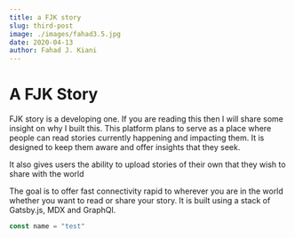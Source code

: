 ```yaml
---
title: a FJK story
slug: third-post
image: ./images/fahad3.5.jpg
date: 2020-04-13
author: Fahad J. Kiani 
---
```



<h1>A FJK Story</h1>

FJK story is a developing one. If you are reading this then I will share some insight on why I built this. This platform plans to serve as a place where people can read stories currently happening and impacting them. It is designed to keep them aware and offer insights that they seek. 

It also gives users the ability to upload  stories of their own that they wish to share with the world 

The goal is to offer fast connectivity rapid to wherever you are in the world whether you want to read or share your story. It is built using a stack of Gatsby.js, MDX and GraphQl.


<div className="code">

```javascript
const name = "test"
```

</div>

<Counter />